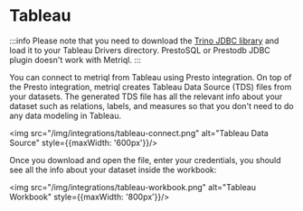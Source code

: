 # Tableau

:::info
Please note that you need to download the [Trino JDBC library](https://trino.io/docs/current/installation/jdbc.html) and load it to your Tableau Drivers directory. PrestoSQL or Prestodb JDBC plugin doesn't work with Metriql.
:::

<YoutubeVideo id="vTgRbQGF3Z0" />

You can connect to metriql from Tableau using Presto integration. On top of the Presto integration, metriql creates Tableau Data Source (TDS) files from your datasets. The generated TDS file has all the relevant info about your dataset such as relations, labels, and measures so that you don't need to do any data modeling in Tableau.

<img src="/img/integrations/tableau-connect.png" alt="Tableau Data Source" style={{maxWidth: '600px'}}/>

Once you download and open the file, enter your credentials, you should see all the info about your dataset inside the workbook:

<img src="/img/integrations/tableau-workbook.png" alt="Tableau Workbook" style={{maxWidth: '800px'}}/>
